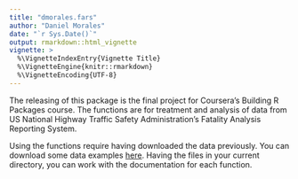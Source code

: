 ---
title: "dmorales.fars"
author: "Daniel Morales"
date: "`r Sys.Date()`"
output: rmarkdown::html_vignette
vignette: >
  %\VignetteIndexEntry{Vignette Title}
  %\VignetteEngine{knitr::rmarkdown}
  %\VignetteEncoding{UTF-8}
---

The releasing of this package is the final project for Coursera's 
Building R Packages course. The functions are for treatment and analysis of
data from US National Highway Traffic Safety Administration's Fatality 
Analysis Reporting System.

Using the functions require having downloaded the data previously. You can 
download some data examples
[here](https://d3c33hcgiwev3.cloudfront.net/_e1adac2a5f05192dc8780f3944feec13_fars_data.zip?Expires=1503532800&Signature=Oc7pvDbWSGHdyhp1HhRmZCS5~3MS0v~lYLQfwASQM4y-4gIFXa7oT6ZgPgV-rvJlPVvhJ1bOPUBvtUOU7K3JlHZGsxKalTGQIqzFTsDKKvwKHGfyCWCN7DV78jzpeBjHF~1ACXk1rCSuCYfjfXf7QuL4dMDimHRC1GBEZbvGFQA_&Key-Pair-Id=APKAJLTNE6QMUY6HBC5A).
Having the files in your current directory, you can work with the documentation
for each function.
